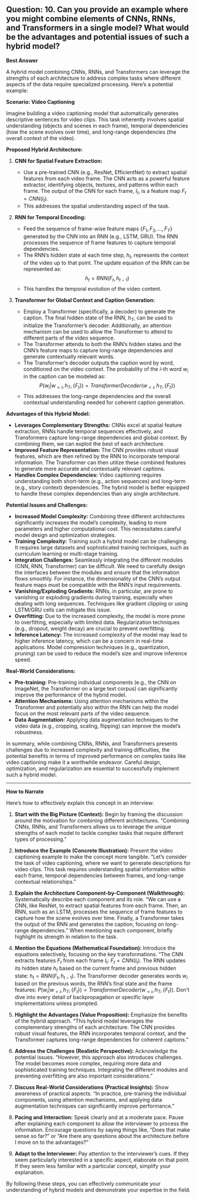 ## Question: 10. Can you provide an example where you might combine elements of CNNs, RNNs, and Transformers in a single model? What would be the advantages and potential issues of such a hybrid model?

**Best Answer**

A hybrid model combining CNNs, RNNs, and Transformers can leverage the strengths of each architecture to address complex tasks where different aspects of the data require specialized processing. Here's a potential example:

**Scenario: Video Captioning**

Imagine building a video captioning model that automatically generates descriptive sentences for video clips. This task inherently involves spatial understanding (objects and scenes in each frame), temporal dependencies (how the scene evolves over time), and long-range dependencies (the overall context of the video).

**Proposed Hybrid Architecture:**

1.  **CNN for Spatial Feature Extraction:**

    *   Use a pre-trained CNN (e.g., ResNet, EfficientNet) to extract spatial features from each video frame. The CNN acts as a powerful feature extractor, identifying objects, textures, and patterns within each frame.  The output of the CNN for each frame, $I_t$, is a feature map $F_t = CNN(I_t)$.
    *   This addresses the spatial understanding aspect of the task.

2.  **RNN for Temporal Encoding:**

    *   Feed the sequence of frame-wise feature maps $\{F_1, F_2, ..., F_T\}$ generated by the CNN into an RNN (e.g., LSTM, GRU).  The RNN processes the sequence of frame features to capture temporal dependencies.
    *   The RNN’s hidden state at each time step, $h_t$, represents the context of the video up to that point. The update equation of the RNN can be represented as:
      $$h_t = RNN(F_t, h_{t-1})$$
    *   This handles the temporal evolution of the video content.

3.  **Transformer for Global Context and Caption Generation:**

    *   Employ a Transformer (specifically, a decoder) to generate the caption.  The final hidden state of the RNN, $h_T$, can be used to initialize the Transformer's decoder.  Additionally, an attention mechanism can be used to allow the Transformer to attend to different parts of the video sequence.
    *   The Transformer attends to both the RNN's hidden states and the CNN's feature maps to capture long-range dependencies and generate contextually relevant words.
    *   The Transformer’s decoder outputs the caption word by word, conditioned on the video context. The probability of the $i$-th word $w_i$ in the caption can be modeled as:
      $$P(w_i | w_{<i}, h_T, \{F_t\}) = TransformerDecoder(w_{<i}, h_T, \{F_t\})$$
    *   This addresses the long-range dependencies and the overall contextual understanding needed for coherent caption generation.

**Advantages of this Hybrid Model:**

*   **Leverages Complementary Strengths:** CNNs excel at spatial feature extraction, RNNs handle temporal sequences effectively, and Transformers capture long-range dependencies and global context. By combining them, we can exploit the best of each architecture.
*   **Improved Feature Representation:** The CNN provides robust visual features, which are then refined by the RNN to incorporate temporal information. The Transformer can then utilize these combined features to generate more accurate and contextually relevant captions.
*   **Handles Complex Dependencies:** Video captioning requires understanding both short-term (e.g., action sequences) and long-term (e.g., story context) dependencies. The hybrid model is better equipped to handle these complex dependencies than any single architecture.

**Potential Issues and Challenges:**

*   **Increased Model Complexity:** Combining three different architectures significantly increases the model's complexity, leading to more parameters and higher computational cost. This necessitates careful model design and optimization strategies.
*   **Training Complexity:** Training such a hybrid model can be challenging. It requires large datasets and sophisticated training techniques, such as curriculum learning or multi-stage training.
*   **Integration Challenges:** Seamlessly integrating the different modules (CNN, RNN, Transformer) can be difficult. We need to carefully design the interfaces between the modules and ensure that the information flows smoothly. For instance, the dimensionality of the CNN's output feature maps must be compatible with the RNN's input requirements.
*   **Vanishing/Exploding Gradients:** RNNs, in particular, are prone to vanishing or exploding gradients during training, especially when dealing with long sequences. Techniques like gradient clipping or using LSTM/GRU cells can mitigate this issue.
*   **Overfitting:** Due to the increased complexity, the model is more prone to overfitting, especially with limited data. Regularization techniques (e.g., dropout, weight decay) are crucial to prevent overfitting.
*   **Inference Latency:** The increased complexity of the model may lead to higher inference latency, which can be a concern in real-time applications. Model compression techniques (e.g., quantization, pruning) can be used to reduce the model's size and improve inference speed.

**Real-World Considerations:**

*   **Pre-training:** Pre-training individual components (e.g., the CNN on ImageNet, the Transformer on a large text corpus) can significantly improve the performance of the hybrid model.
*   **Attention Mechanisms:** Using attention mechanisms within the Transformer and potentially also within the RNN can help the model focus on the most relevant parts of the video sequence.
*   **Data Augmentation:** Applying data augmentation techniques to the video data (e.g., cropping, scaling, flipping) can improve the model's robustness.

In summary, while combining CNNs, RNNs, and Transformers presents challenges due to increased complexity and training difficulties, the potential benefits in terms of improved performance on complex tasks like video captioning make it a worthwhile endeavor. Careful design, optimization, and regularization are essential to successfully implement such a hybrid model.

---

**How to Narrate**

Here's how to effectively explain this concept in an interview:

1.  **Start with the Big Picture (Context):**  Begin by framing the discussion around the motivation for combining different architectures.  "Combining CNNs, RNNs, and Transformers allows us to leverage the unique strengths of each model to tackle complex tasks that require different types of processing."

2.  **Introduce the Example (Concrete Illustration):**  Present the video captioning example to make the concept more tangible. "Let's consider the task of video captioning, where we want to generate descriptions for video clips. This task requires understanding spatial information within each frame, temporal dependencies between frames, and long-range contextual relationships."

3.  **Explain the Architecture Component-by-Component (Walkthrough):**  Systematically describe each component and its role. "We can use a CNN, like ResNet, to extract spatial features from each frame. Then, an RNN, such as an LSTM, processes the sequence of frame features to capture how the scene evolves over time. Finally, a Transformer takes the output of the RNN and generates the caption, focusing on long-range dependencies."  When mentioning each component, briefly highlight its strength in relation to the task.

4.  **Mention the Equations (Mathematical Foundation):**  Introduce the equations selectively, focusing on the key transformations. "The CNN extracts features $F_t$ from each frame $I_t$: $F_t = CNN(I_t)$.  The RNN updates its hidden state $h_t$ based on the current frame and previous hidden state: $h_t = RNN(F_t, h_{t-1})$.  The Transformer decoder generates words $w_i$ based on the previous words, the RNN's final state and the frame features: $P(w_i | w_{<i}, h_T, \{F_t\}) = TransformerDecoder(w_{<i}, h_T, \{F_t\})$. Don't dive into every detail of backpropagation or specific layer implementations unless prompted.

5.  **Highlight the Advantages (Value Proposition):**  Emphasize the benefits of the hybrid approach.  "This hybrid model leverages the complementary strengths of each architecture. The CNN provides robust visual features, the RNN incorporates temporal context, and the Transformer captures long-range dependencies for coherent captions."

6.  **Address the Challenges (Realistic Perspective):**  Acknowledge the potential issues. "However, this approach also introduces challenges.  The model becomes more complex, requiring more data and sophisticated training techniques. Integrating the different modules and preventing overfitting are also important considerations."

7.  **Discuss Real-World Considerations (Practical Insights):**  Show awareness of practical aspects.  "In practice, pre-training the individual components, using attention mechanisms, and applying data augmentation techniques can significantly improve performance."

8.  **Pacing and Interaction:**  Speak clearly and at a moderate pace. Pause after explaining each component to allow the interviewer to process the information.  Encourage questions by saying things like, "Does that make sense so far?" or "Are there any questions about the architecture before I move on to the advantages?"

9.  **Adapt to the Interviewer:**  Pay attention to the interviewer's cues. If they seem particularly interested in a specific aspect, elaborate on that point. If they seem less familiar with a particular concept, simplify your explanation.

By following these steps, you can effectively communicate your understanding of hybrid models and demonstrate your expertise in the field.
